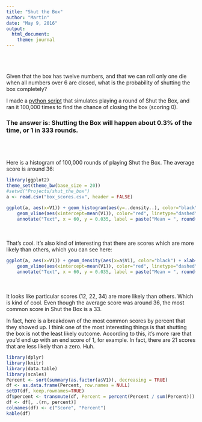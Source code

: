 ```yaml
---
title: "Shut the Box"
author: "Martin"
date: "May 9, 2016"
output: 
  html_document:
    theme: journal
---
```

<br>
<br>
<br>
Given that the box has twelve numbers, and that we can roll only one die when all numbers over 6 are closed, what is the probability of shutting the box completely?

I made a [python script](https://github.com/mbontrager/shut_the_box/blob/master/shut_the_box.py) that simulates playing a round of Shut the Box, and ran it 100,000 times to find the chance of closing the box (scoring 0). 

### The answer is: Shutting the Box will happen about 0.3% of the time, or 1 in 333 rounds. 
<br>
<br>
<br>
Here is a histogram of 100,000 rounds of playing Shut the Box. The average score is around 36:
<br>

```r
library(ggplot2)
theme_set(theme_bw(base_size = 20))
#setwd("Projects/shut_the_box")
a <- read.csv("box_scores.csv", header = FALSE)

ggplot(a, aes(x=V1)) + geom_histogram(aes(y=..density..), color="black", fill="white") + xlab("Score") + ylab("Count") +
    geom_vline(aes(xintercept=mean(V1)), color="red", linetype="dashed", size=1) +
    annotate("Text", x = 60, y = 0.035, label = paste("Mean = ", round(mean(a$V1), 0)), size = 10)

```

<br><br>
That's cool. It's also kind of interesting that there are scores which are more likely than others, which you can see here:

```r
ggplot(a, aes(x=V1)) + geom_density(aes(x=a$V1), color="black") + xlab("Score") + ylab("Count") +
    geom_vline(aes(xintercept=mean(V1)), color="red", linetype="dashed", size=1) +
    annotate("Text", x = 60, y = 0.035, label = paste("Mean = ", round(mean(a$V1), 0)), size = 10)
```
<br><br>
It looks like particular scores (12, 22, 34) are more likely than others. Which is kind of cool. Even though the average score was around 36, the most common score in Shut the Box is a 33. 

In fact, here is a breakdown of the most common scores by percent that they showed up. I think one of the most interesting things is that shutting the box is not the least likely outcome. According to this, it's more rare that you'd end up with an end score of 1, for example. In fact, there are 21 scores that are less likely than a zero. Huh.

```r
library(dplyr)
library(knitr)
library(data.table)
library(scales)
Percent <- sort(summary(as.factor(a$V1)), decreasing = TRUE)
df <- as.data.frame(Percent, row.names = NULL)
setDT(df, keep.rownames=TRUE)
df$percent <- transmute(df, Percent = percent(Percent / sum(Percent)))
df <- df[, .(rn, percent)]
colnames(df) <- c("Score", "Percent")
kable(df)
```

